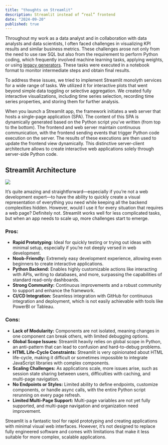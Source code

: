 ```yaml
---
title: "thoughts on Streamlit"
description: Streamlit instead of “real” frontend
date: "2024-09-20"
published: true
---
```

Throughout my work as a data analyst and in collaboration with data analysts and data scientists, I often faced challenges in visualizing KPI results and similar business metrics. These challenges arose not only from the need to use raw SQL but also from the requirement to perform Python coding, which frequently involved machine learning tasks, applying weights, or using [legacy generators](https://numpy.org/doc/stable/reference/random/legacy.html#). These tasks were executed in a notebook format to monitor intermediate steps and obtain final results.

To address these issues, we tried to implement Streamlit monolyth services for a wide range of tasks. We utilized it for interactive plots that went beyond simple data toggling or selective aggregation. We created fully interactive visualizations, including time series selection, recording time series properties, and storing them for further analysis.

When you launch a Streamlit app, the framework initiates a web server that hosts a single-page application (SPA). The content of this SPA is dynamically generated based on the Python script you’ve written (from top to the bottom). The frontend and web server maintain continuous communication, with the frontend sending events that trigger Python code execution on the server. The results of these executions are then used to update the frontend view dynamically. This distinctive server-client architecture allows to create interactive web applications solely through server-side Python code.

## Streamlit Architecture
[![](/st_architecture_001.png)](https://www.whitphx.info/posts/20221104-streamlit-wasm-stlite/)

It’s quite amazing and straightforward—especially if you’re not a web development expert—to have the ability to quickly create a visual representation of everything you need while keeping all the backend complexities hidden. However, would I use it for every situation that requires a web page? Definitely not. Streamlit works well for less complicated tasks, but when an app needs to scale up, more challenges start to emerge.

### Pros:
- **Rapid Prototyping:** Ideal for quickly testing or trying out ideas with minimal setup, especially if you’re not deeply versed in web development.
- **Noob-Friendly:** Extremely easy development experience, allowing even beginners to create interactive applications.
- **Python Backend:** Enables highly customizable actions like interacting with APIs, writing to databases, and more, surpassing the capabilities of standard read-only dashboards.
- **Strong Community:** Continuous improvements and a robust community to support and enhance the framework.
- **CI/CD Integration:** Seamless integration with GitHub for continuous integration and deployment, which is not easily achievable with tools like PowerBI or Tableau.

### Cons:
- **Lack of Modularity:** Components are not isolated, meaning changes in one component can break others, with limited debugging options.
- **Global Scope Issues:** Streamlit heavily relies on global scope in Python, an anti-pattern that can lead to confusion and hard-to-debug problems.
- **HTML Life-Cycle Constraints:** Streamlit is very opinionated about HTML life-cycle, making it difficult or sometimes impossible to integrate JavaScript libraries with complex components.
- **Scaling Challenges:** As applications scale, more issues arise, such as session state sharing between users, difficulties with caching, and multi-page navigation.
- **No Endpoints or Styles:** Limited ability to define endpoints, customize components, or handle async calls, with the entire Python script rerunning on every page refresh.
- **Limited Multi-Page Support:** Multi-page variables are not yet fully supported, and multi-page navigation and organization need improvement.

Streamlit is a fantastic tool for rapid prototyping and creating applications with minimal visual web interfaces. However, it’s not designed to replace fully engineered software and comes with limitations that make it less suitable for more complex, scalable applications.